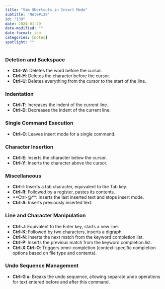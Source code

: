 ```yaml
---
title: "Vim Shortcuts in Insert Mode"
subtitle: "Note#139"
id: "139"
date: 2024-01-29
date-modified: ""
date-format: iso
categories: [notes]
spotlight: ""
---
```

### Deletion and Backspace

* **Ctrl-W**: Deletes the word before the cursor.
* **Ctrl-H**: Deletes the character before the cursor.
* **Ctrl-U**: Deletes everything from the cursor to the start of the line.

### Indentation

* **Ctrl-T**: Increases the indent of the current line.
* **Ctrl-D**: Decreases the indent of the current line.

### Single Command Execution

* **Ctrl-O**: Leaves insert mode for a single command.

### Character Insertion

* **Ctrl-E**: Inserts the character below the cursor.
* **Ctrl-Y**: Inserts the character above the cursor.

### Miscellaneous

* **Ctrl-I**: Inserts a tab character, equivalent to the Tab key.
* **Ctrl-R**: Followed by a register, pastes its contents.
* **Ctrl-@**: Inserts the last inserted text and stops insert mode.
* **Ctrl-A**: Inserts previously inserted text.

### Line and Character Manipulation

* **Ctrl-J**: Equivalent to the Enter key, starts a new line.
* **Ctrl-K**: Followed by two characters, inserts a digraph.
* **Ctrl-N**: Inserts the next match from the keyword completion list.
* **Ctrl-P**: Inserts the previous match from the keyword completion list.
* **Ctrl-X Ctrl-O**: Triggers omni-completion (context-specific completion options based on file type and contents).

### Undo Sequence Management

* **Ctrl-G u**: Breaks the undo sequence, allowing separate undo operations for text entered before and after this command.
